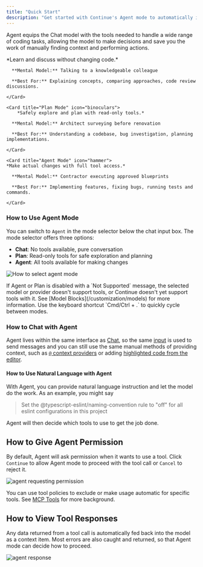 ```yaml
---
title: "Quick Start"
description: "Get started with Continue's Agent mode to automatically implement code changes, fix bugs, and run commands using AI-powered tools that can modify your codebase based on natural language instructions"
---
```


Agent equips the Chat model with the tools needed to handle a wide range of coding tasks, allowing the model to make decisions and save you the work of manually finding context and performing actions.

<Accordion title="Learn how to choose the right mode" icon="lightbulb">
  <Columns cols={3}>
    <Card title="Chat Mode" icon="comments">
      *Learn and discuss without changing code.*

      **Mental Model:** Talking to a knowledgeable colleague

      **Best For:** Explaining concepts, comparing approaches, code review discussions.

    </Card>

    <Card title="Plan Mode" icon="binoculars">
        *Safely explore and plan with read-only tools.*

      **Mental Model:** Architect surveying before renovation

      **Best For:** Understanding a codebase, bug investigation, planning implementations.

    </Card>

    <Card title="Agent Mode" icon="hammer">
    *Make actual changes with full tool access.*

      **Mental Model:** Contractor executing approved blueprints

      **Best For:** Implementing features, fixing bugs, running tests and commands.

    </Card>

  </Columns>  
</Accordion>

### How to Use Agent Mode

You can switch to `Agent` in the mode selector below the chat input box. The mode selector offers three options:

- **Chat**: No tools available, pure conversation
- **Plan**: Read-only tools for safe exploration and planning
- **Agent**: All tools available for making changes

![How to select agent mode](/images/mode-select-agent.png)

<Info>
  If Agent or Plan is disabled with a `Not Supported` message, the selected
  model or provider doesn't support tools, or Continue doesn't yet support tools
  with it. See [Model Blocks](/customization/models) for more information.
</Info>

<Tip>
  Use the keyboard shortcut `Cmd/Ctrl + .` to quickly cycle between modes.
</Tip>

### How to Chat with Agent

Agent lives within the same interface as [Chat](/features/chat/how-it-works), so the same [input](/features/chat/quick-start#1-start-a-conversation) is used to send messages and you can still use the same manual methods of providing context, such as [`@` context providers](/features/chat/quick-start#3-use--for-additional-context) or adding [highlighted code from the editor](/features/chat/quick-start#2-include-code-context).

#### How to Use Natural Language with Agent

With Agent, you can provide natural language instruction and let the model do the work. As an example, you might say

> Set the @typescript-eslint/naming-convention rule to "off" for all eslint configurations in this project

Agent will then decide which tools to use to get the job done.

## How to Give Agent Permission

By default, Agent will ask permission when it wants to use a tool. Click `Continue` to allow Agent mode to proceed with the tool call or `Cancel` to reject it.

![agent requesting permission](/images/features/agent/images/agent-permission-c150919a5c43eb4f55d9d4a46ef8b2d6.png)

You can use tool policies to exclude or make usage automatic for specific tools. See [MCP Tools](/customization/mcp-tools) for more background.

## How to View Tool Responses

Any data returned from a tool call is automatically fed back into the model as a context item. Most errors are also caught and returned, so that Agent mode can decide how to proceed.

![agent response](/images/features/agent/images/agent-response-c7287c82aac93fb4376f9d85b352b2d7.png)
